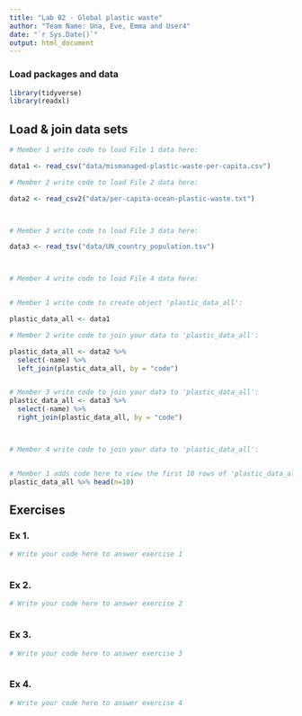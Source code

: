 ```yaml
---
title: "Lab 02 - Global plastic waste"
author: "Team Name: Una, Eve, Emma and User4"
date: "`r Sys.Date()`"
output: html_document
---
```


### Load packages and data

```r
library(tidyverse)
library(readxl)
```


## Load & join data sets

```r
# Member 1 write code to load File 1 data here:

data1 <- read_csv("data/mismanaged-plastic-waste-per-capita.csv")

# Member 2 write code to load File 2 data here:

data2 <- read_csv2("data/per-capita-ocean-plastic-waste.txt")



# Member 3 write code to load File 3 data here: 

data3 <- read_tsv("data/UN_country_population.tsv")



# Member 4 write code to load File 4 data here:



```



```r
# Member 1 write code to create object 'plastic_data_all':

plastic_data_all <- data1

# Member 2 write code to join your data to 'plastic_data_all':

plastic_data_all <- data2 %>%
  select(-name) %>%
  left_join(plastic_data_all, by = "code")


# Member 3 write code to join your data to 'plastic_data_all':
plastic_data_all <- data3 %>%
  select(-name) %>%
  right_join(plastic_data_all, by = "code")



# Member 4 write code to join your data to 'plastic_data_all':



```


```r
# Member 1 adds code here to view the first 10 rows of 'plastic_data_all'
plastic_data_all %>% head(n=10)


```



## Exercises

### Ex 1.

```r
# Write your code here to answer exercise 1



```



### Ex 2.

```r
# Write your code here to answer exercise 2



```


### Ex 3.

```r
# Write your code here to answer exercise 3



```


### Ex 4.

```r
# Write your code here to answer exercise 4



```
